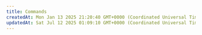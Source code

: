 ```yaml
---
title: Commands
createdAt: Mon Jan 13 2025 21:20:40 GMT+0000 (Coordinated Universal Time)
updatedAt: Sat Jul 12 2025 01:09:10 GMT+0000 (Coordinated Universal Time)
---
```


<script type="application/ld+json" dangerouslySetInnerHTML={{
  __html: JSON.stringify({
    "@context": "https://schema.org",
    "@type": "TechArticle",
    "headline": "Vast.ai CLI Commands Reference",
    "description": "Complete reference documentation for all Vast.ai CLI commands including client commands for managing instances, host commands for machine management, and detailed usage examples.",
    "author": {
      "@type": "Organization",
      "name": "Vast.ai"
    },
    "datePublished": "2025-01-13",
    "dateModified": "2025-07-12",
    "articleSection": "CLI Reference",
    "keywords": ["CLI", "command line", "API", "GPU", "vast.ai", "reference", "documentation", "Python", "instances", "hosting"],
    "about": {
      "@type": "SoftwareApplication",
      "name": "Vast.ai CLI",
      "applicationCategory": "DeveloperApplication",
      "operatingSystem": ["Linux", "macOS", "Windows"],
      "programmingLanguage": "Python"
    }
  })
}} />

# CLI Commands

```text Text
usage: vastai [-h] [--url URL] [--retry RETRY] [--raw] [--explain] [--curl] [--api-key API_KEY] [--version] command ...

positional arguments:
 command               command to run. one of:
  help                 print this help message
  attach ssh           Attach an ssh key to an instance. This will allow you to connect to the instance with the ssh key
  cancel copy          Cancel a remote copy in progress, specified by DST id
  cancel sync          Cancel a remote copy in progress, specified by DST id
  change bid           Change the bid price for a spot/interruptible instance
  clone volume         Clone an existing volume
  copy                 Copy directories between instances and/or local
  cloud copy           Copy files/folders to and from cloud providers
  take snapshot        Schedule a snapshot of a running container and push it to your repo in a container registry
  create api-key       Create a new api-key with restricted permissions. Can be sent to other users and teammates
  create env-var       Create a new user environment variable
  create ssh-key       Create a new ssh-key
  create autogroup     Create a new autoscale group
  create endpoint      Create a new endpoint group
  create instance      Create a new instance
  create subaccount    Create a subaccount
  create team          Create a new team
  create team-role     Add a new role to your team
  create template      Create a new template
  create volume        Create a new volume
  delete api-key       Remove an api-key
  delete ssh-key       Remove an ssh-key
  delete scheduled-job
                       Delete a scheduled job
  delete autogroup     Delete an autogroup group
  delete endpoint      Delete an endpoint group
  delete env-var       Delete a user environment variable
  delete template      Delete a Template
  delete volume        Delete a volume
  destroy instance     Destroy an instance (irreversible, deletes data)
  destroy instances    Destroy a list of instances (irreversible, deletes data)
  destroy team         Destroy your team
  detach ssh           Detach an ssh key from an instance
  execute              Execute a (constrained) remote command on a machine
  get endpt-logs       Fetch logs for a specific serverless endpoint group
  invite member        Invite a team member
  label instance       Assign a string label to an instance
  launch instance      Launch the top instance from the search offers based on the given parameters
  logs                 Get the logs for an instance
  prepay instance      Deposit credits into reserved instance
  reboot instance      Reboot (stop/start) an instance
  recycle instance     Recycle (destroy/create) an instance
  remove member        Remove a team member
  remove team-role     Remove a role from your team
  reports              Get the user reports for a given machine
  reset api-key        Reset your api-key (get new key from website)
  start instance       Start a stopped instance
  start instances      Start a list of instances
  stop instance        Stop a running instance
  stop instances       Stop a list of instances
  search benchmarks    Search for benchmark results using custom query
  search invoices      Search for benchmark results using custom query
  search offers        Search for instance types using custom query
  search templates     Search for template results using custom query
  search volumes       Search for volume offers using custom query
  set api-key          Set api-key (get your api-key from the console/CLI)
  set user             Update user data from json file
  ssh-url              ssh url helper
  scp-url              scp url helper
  show api-key         Show an api-key
  show api-keys        List your api-keys associated with your account
  show audit-logs      Display account's history of important actions
  show scheduled-jobs  Display the list of scheduled jobs
  show ssh-keys        List your ssh keys associated with your account
  show autogroups      Display user's current autogroup groups
  show endpoints       Display user's current endpoint groups
  show connections     Display user's cloud connections
  show deposit         Display reserve deposit info for an instance
  show earnings        Get machine earning history reports
  show env-vars        Show user environment variables
  show invoices        Get billing history reports
  show instance        Display user's current instances
  show instances       Display user's current instances
  show ipaddrs         Display user's history of ip addresses
  show user            Get current user data
  show subaccounts     Get current subaccounts
  show members         Show your team members
  show team-role       Show your team role
  show team-roles      Show roles for a team
  show volumes         Show stats on owned volumes.
  create cluster       Create Vast cluster
  join cluster         Join Machine to Cluster
  delete cluster       Delete Cluster
  remove-machine-from-cluster  Removes machine from cluster
  show overlays        Show overlays associated with your account.
  create overlay       Creates overlay network on top of a physical cluster
  join overlay         Adds instance to an overlay network
  delete overlay       Deletes overlay and removes all of its associated instances
  show clusters        Show clusters associated with your account.
  transfer credit      Transfer credits to another account
  update autogroup     Update an existing autoscale group
  update endpoint      Update an existing endpoint group
  update env-var       Update an existing user environment variable
  update instance      Update recreate an instance from a new/updated template
  update team-role     Update an existing team role
  update template      Update an existing template
  update ssh-key       Update an existing ssh key
  cancel maint         [Host] Cancel maint window
  cleanup machine      [Host] Remove all expired storage instances from the machine, freeing up space
  delete machine       [Host] Delete machine if the machine is not being used by clients. host jobs on their own machines are disregarded and machine is force deleted.
  list machine         [Host] list a machine for rent
  list machines        [Host] list machines for rent
  list volume          [Host] list disk space for rent as a volume on a machine
  list volumes         [Host] list disk space for rent as a volume on machines
  unlist volume        [Host] unlist volume offer
  remove defjob        [Host] Delete default jobs
  set defjob           [Host] Create default jobs for a machine
  set min-bid          [Host] Set the minimum bid/rental price for a machine
  schedule maint       [Host] Schedule upcoming maint window
  show machine         [Host] Show hosted machines
  show machines        [Host] Show hosted machines
  show maints          [Host] Show maintenance information for host machines
  unlist machine       [Host] Unlist a listed machine
  self-test machine    [Host] Perform a self-test on the specified machine

options:
 -h, --help            show this help message and exit
 --url URL             server REST api url
 --retry RETRY         retry limit
 --raw                 output machine-readable json
 --explain             output verbose explanation of mapping of CLI calls to HTTPS API endpoints
 --curl                show a curl equivalency to the call
 --api-key API_KEY     api key. defaults to using the one stored in /home/scott_vast/.config/vastai/vast_api_key
 --version             show version

Use 'vast COMMAND --help' for more info about a command

```

# Client Commands

## cancel copy

Cancel a remote copy in progress, specified by DST id

```text Text
usage: vastai cancel copy DST

positional arguments:
  dst                instance_id:/path to target of copy operation.

options:
  -h, --help         show this help message and exit
  --url URL          server REST api url
  --retry RETRY      retry limit
  --raw              output machine-readable json
  --explain          output verbose explanation of mapping of CLI calls to
                     HTTPS API endpoints
  --api-key API_KEY  api key. defaults to using the one stored in
                     ~/.vast_api_key

Use this command to cancel any/all current remote copy operations copying to a specific named instance, given by DST.
Examples:
 vastai cancel copy 12371

The first example cancels all copy operations currently copying data into instance 12371

```

## cancel sync

Cancel a remote copy in progress, specified by DST id

```text Text
usage: vastai cancel sync DST

positional arguments:
  dst                instance_id:/path to target of sync operation.

options:
  -h, --help         show this help message and exit
  --url URL          server REST api url
  --retry RETRY      retry limit
  --raw              output machine-readable json
  --explain          output verbose explanation of mapping of CLI calls to
                     HTTPS API endpoints
  --api-key API_KEY  api key. defaults to using the one stored in
                     ~/.vast_api_key

Use this command to cancel any/all current remote cloud sync operations copying to a specific named instance, given by DST.
Examples:
 vastai cancel sync 12371

The first example cancels all copy operations currently copying data into instance 12371

```

## change bid

Change the bid price for a spot/interruptible instance

```text Text
usage: vastai change bid id [--price PRICE]

positional arguments:
  id                 id of instance type to change bid

options:
  -h, --help         show this help message and exit
  --price PRICE      per machine bid price in $/hour
  --url URL          server REST api url
  --retry RETRY      retry limit
  --raw              output machine-readable json
  --explain          output verbose explanation of mapping of CLI calls to
                     HTTPS API endpoints
  --api-key API_KEY  api key. defaults to using the one stored in
                     ~/.vast_api_key

Change the current bid price of instance id to PRICE.
If PRICE is not specified, then a winning bid price is used as the default.

```

## cloud copy

Copy files/folders to and from cloud providers

```text Text
usage: vastai cloud_copy SRC DST CLOUD_SERVICE INSTANCE_ID CLOUD_SERVICE_SELECTED TRANSFER

options:
  -h, --help            show this help message and exit
  --src SRC             path to source of object to copy.
  --dst DST             path to target of copy operation.
  --instance INSTANCE   id of the instance
  --connection CONNECTION
                        id of cloud connection on your account
  --transfer TRANSFER   type of transfer, possible options include Instance To
                        Cloud and Cloud To Instance
  --url URL             server REST api url
  --retry RETRY         retry limit
  --raw                 output machine-readable json
  --explain             output verbose explanation of mapping of CLI calls to
                        HTTPS API endpoints
  --api-key API_KEY     api key. defaults to using the one stored in
                        ~/.vast_api_key

Copies a directory from a source location to a target location. Each of source and destination
directories can be either local or remote, subject to appropriate read and write
permissions required to carry out the action. The format for both src and dst is [instance_id:]path.
You can find more information about the cloud copy operation here: [Cloud Sync](/documentation/instances/cloud-sync)

Examples:
 vastai cloud_copy --src folder --dst /workspace --cloud_service "Amazon S3" --instance_id 6003036 --cloud_service_selected 52 --transfer "Instance To Cloud"

The example copies all contents of /folder into /workspace on instance 6003036 from Amazon S3.

```

## copy

Copy directories between instances and/or local

```text Text  
usage: vastai copy SRC DST

positional arguments:
 src                               Source location for copy operation (supports multiple formats)
 dst                               Target location for copy operation (supports multiple formats)

options:
 -h, --help                        show this help message and exit
 -i IDENTITY, --identity IDENTITY  Location of ssh private key
 --url URL                         server REST api url
 --retry RETRY                     retry limit
 --raw                             output machine-readable json
 --explain                         output verbose explanation of mapping of CLI calls to HTTPS API endpoints
 --curl                            show a curl equivalency to the call
 --api-key API_KEY                 api key. defaults to using the one stored in /home/anthony-benjamin/.config/vastai/vast_api_key
 --version                         show version

Copies a directory from a source location to a target location. Each of source and destination
directories can be either local or remote, subject to appropriate read and write
permissions required to carry out the action.

Supported location formats:
- [instance_id:]path               (legacy format, still supported)
- C.instance_id:path              (container copy format)
- cloud_service:path              (cloud service format)
- cloud_service.cloud_service_id:path  (cloud service with ID)
- local:path                      (explicit local path)

You should not copy to /root or / as a destination directory, as this can mess up the permissions on your instance ssh folder, breaking future copy operations (as they use ssh authentication)
You can see more information about constraints here: [Data Movement](/documentation/instances/data-movement#constraints)

Examples:
 vast copy 6003036:/workspace/ 6003038:/workspace/
 vast copy C.11824:/data/test local:data/test
 vast copy local:data/test C.11824:/data/test
 vast copy drive:/folder/file.txt C.6003036:/workspace/
 vast copy s3.101:/data/ C.6003036:/workspace/

The first example copy syncs all files from the absolute directory '/workspace' on instance 6003036 to the directory '/workspace' on instance 6003038.
The second example copy syncs files from container 11824 to the local machine using structured syntax.
The third example copy syncs files from local to container 11824 using structured syntax.
The fourth example copy syncs files from Google Drive to an instance.
The fifth example copy syncs files from S3 bucket with id 101 to an instance.
```

## create api-key

Create a new api-key with restricted permissions.

```text Text
usage: vastai create api-key

options:
  -h, --help            show this help message and exit
  --permissions PERMISSIONS
                        file path for json encoded permissions, look in the
                        docs for more information
  --url URL             server REST api url
  --retry RETRY         retry limit
  --raw                 output machine-readable json
  --explain             output verbose explanation of mapping of CLI calls to
                        HTTPS API endpoints
  --api-key API_KEY     api key. defaults to using the one stored in
                        ~/.vast_api_key

```

## create autoscaler

Create a new autoscale group

```text Text
usage: vastai autoscaler create [OPTIONS]

options:
  -h, --help            show this help message and exit
  --min_load MIN_LOAD   minimum floor load in perf units/s (token/s for LLms)
  --target_util TARGET_UTIL
                        target capacity utilization (fraction, max 1.0,
                        default 0.9)
  --cold_mult COLD_MULT
                        cold/stopped instance capacity target as multiple of
                        hot capacity target (default 2.5)
  --gpu_ram GPU_RAM     estimated GPU RAM req (independent of search string)
  --template_hash TEMPLATE_HASH
                        template hash (optional)
  --template_id TEMPLATE_ID
                        template id (optional)
  --search_params SEARCH_PARAMS
                        search param string for search offers ex: "gpu_ram>=23
                        num_gpus=2 gpu_name=RTX_4090 inet_down>200
                        direct_port_count>2 disk_space>=64"
  --launch_args LAUNCH_ARGS
                        launch args string for create instance ex: "--onstart
                        onstart_wget.sh --env '-e ONSTART_PATH=https://s3.amaz
                        onaws.com/vast.ai/onstart_OOBA.sh' --image
                        atinoda/text-generation-webui:default-nightly --disk
                        64"
  --endpoint_name ENDPOINT_NAME
                        deployment endpoint name (allows multiple autoscale
                        groups to share same deployment endpoint)
  --url URL             server REST api url
  --retry RETRY         retry limit
  --raw                 output machine-readable json
  --explain             output verbose explanation of mapping of CLI calls to
                        HTTPS API endpoints
  --api-key API_KEY     api key. defaults to using the one stored in
                        ~/.vast_api_key

Create a new autoscaling group to manage a pool of worker instances.

Example: vastai create autoscaler --min_load 100 --target_util 0.9 --cold_mult 2.0 --search_params "gpu_ram>=23 num_gpus=2 gpu_name=RTX_4090 inet_down>200 direct_port_count>2 disk_space>=64" --launch_args "--onstart onstart_wget.sh  --env '-e ONSTART_PATH=https://s3.amazonaws.com/vast.ai/onstart_OOBA.sh' --image atinoda/text-generation-webui:default-nightly --disk 64" --gpu_ram 32.0 --endpoint_name "LLama"

```

## create instance

Create a new instance

```text Text
usage: vastai create instance ID [OPTIONS] [--args ...]

positional arguments:
  ID                    id of instance type to launch (returned from search
                        offers)

options:
  -h, --help            show this help message and exit
  --price PRICE         per machine bid price in $/hour
  --disk DISK           size of local disk partition in GB
  --image IMAGE         docker container image to launch
  --login LOGIN         docker login arguments for private repo
                        authentication, surround with ''
  --label LABEL         label to set on the instance
  --onstart ONSTART     filename to use as onstart script
  --onstart-cmd ONSTART_CMD
                        contents of onstart script as single argument
  --entrypoint ENTRYPOINT
                        override entrypoint for args launch instance
  --ssh                 Launch as an ssh instance type.
  --jupyter             Launch as a jupyter instance instead of an ssh
                        instance.
  --direct              Use (faster) direct connections for jupyter & ssh.
  --jupyter-dir JUPYTER_DIR
                        For runtype 'jupyter', directory in instance to use to
                        launch jupyter. Defaults to image's working directory.
  --jupyter-lab         For runtype 'jupyter', Launch instance with jupyter
                        lab.
  --lang-utf8           Workaround for images with locale problems: install
                        and generate locales before instance launch, and set
                        locale to C.UTF-8.
  --python-utf8         Workaround for images with locale problems: set
                        python's locale to C.UTF-8.
  --env ENV             env variables and port mapping options, surround with
                        ''
  --args ...            list of arguments passed to container ENTRYPOINT.
                        Onstart is recommended for this purpose.
  --create-from CREATE_FROM
                        Existing instance id to use as basis for new instance.
                        Instance configuration should usually be identical, as
                        only the difference from the base image is copied.
  --force               Skip sanity checks when creating from an existing
                        instance
  --url URL             server REST api url
  --retry RETRY         retry limit
  --raw                 output machine-readable json
  --explain             output verbose explanation of mapping of CLI calls to
                        HTTPS API endpoints
  --api-key API_KEY     api key. defaults to using the one stored in
                        ~/.vast_api_key

Performs the same action as pressing the "RENT" button on the website at https://console.vast.ai/create/
Creates an instance from an offer ID (which is returned from "search offers"). Each offer ID can only be used to create one instance.
Besides the offer ID, you must pass in an '--image' argument as a minimum.

Examples:
vastai create instance 6995713 --image pytorch/pytorch --disk 40 --env '-p 8081:80801/udp -h billybob' --ssh --direct --onstart-cmd "env | grep _ >> /etc/environment; echo 'starting up'";
vastai create instance 384827  --image bobsrepo/pytorch:latest --login '-u bob -p 9d8df!fd89ufZ docker.io' --jupyter --direct --env '-e TZ=PDT -e XNAME=XX4 -p 22:22 -p 8080:8080' --disk 20

Return value:
Returns a json reporting the instance ID of the newly created instance.
Example: {'success': True, 'new_contract': 7835610}

```

## create overlay

Create an overlay network inside a physical cluster.&#x20;



```none
usage: vastai create overlay CLUSTER_ID OVERLAY_NAME

positional arguments:
 cluster_id         ID of cluster to create overlay on top of
 name               overlay network name

options:
 -h, --help         show this help message and exit
 --url URL          server REST api url
 --retry RETRY      retry limit
 --raw              output machine-readable json
 --explain          output verbose explanation of mapping of CLI calls to HTTPS API endpoints
 --curl             show a curl equivalency to the call
 --api-key API_KEY  api key. defaults to using the one stored in /home/edgarlin/.config/vastai/vast_api_key
 --version          show version

Creates an overlay network to allow local networking between instances on a physical cluster

```

## create subaccount

Create a subaccount

```text Text
usage: vastai create subaccount --email EMAIL --username USERNAME --password PASSWORD --type TYPE

options:
  -h, --help           show this help message and exit
  --email EMAIL        email address to use for login
  --username USERNAME  username to use for login
  --password PASSWORD  password to use for login
  --type TYPE          host/client
  --url URL            server REST api url
  --retry RETRY        retry limit
  --raw                output machine-readable json
  --explain            output verbose explanation of mapping of CLI calls to
                       HTTPS API endpoints
  --api-key API_KEY    api key. defaults to using the one stored in
                       ~/.vast_api_key

Creates a new account that is considered a child of your current account as defined via the API key.

```

## create team

Create a new team

```text Text
usage: vastai create-team --team_name TEAM_NAME

options:
  -h, --help            show this help message and exit
  --team_name TEAM_NAME
                        name of the team
  --url URL             server REST api url
  --retry RETRY         retry limit
  --raw                 output machine-readable json
  --explain             output verbose explanation of mapping of CLI calls to
                        HTTPS API endpoints
  --api-key API_KEY     api key. defaults to using the one stored in
                        ~/.vast_api_key

```

## create team-role

Add a new role to your

```text Text
usage: vastai create team-role name --permissions PERMISSIONS

options:
  -h, --help            show this help message and exit
  --name NAME           name of the role
  --permissions PERMISSIONS
                        file path for json encoded permissions, look in the
                        docs for more information
  --url URL             server REST api url
  --retry RETRY         retry limit
  --raw                 output machine-readable json
  --explain             output verbose explanation of mapping of CLI calls to
                        HTTPS API endpoints
  --api-key API_KEY     api key. defaults to using the one stored in
                        ~/.vast_api_key

```

## delete api-key

Remove an api-key

```text Text
usage: vastai delete api-key ID

positional arguments:
  ID                 id of apikey to remove

options:
  -h, --help         show this help message and exit
  --url URL          server REST api url
  --retry RETRY      retry limit
  --raw              output machine-readable json
  --explain          output verbose explanation of mapping of CLI calls to
                     HTTPS API endpoints
  --api-key API_KEY  api key. defaults to using the one stored in
                     ~/.vast_api_key

```

## delete autoscaler

Delete an autoscaler group

```text Text
usage: vastai delete autoscaler ID 

positional arguments:
  ID                 id of group to delete

options:
  -h, --help         show this help message and exit
  --url URL          server REST api url
  --retry RETRY      retry limit
  --raw              output machine-readable json
  --explain          output verbose explanation of mapping of CLI calls to
                     HTTPS API endpoints
  --api-key API_KEY  api key. defaults to using the one stored in
                     ~/.vast_api_key

Note that deleteing an autoscaler group doesn't automatically destroy all the instances that are associated with your autoscaler group.
Example: vastai delete autoscaler 4242

```

## delete overlay

Deletes an overlay



```none
usage: vastai delete overlay OVERLAY_ID

positional arguments:
 overlay_id         ID of overlay to delete

options:
 -h, --help         show this help message and exit
 --url URL          server REST api url
 --retry RETRY      retry limit
 --raw              output machine-readable json
 --explain          output verbose explanation of mapping of CLI calls to HTTPS API endpoints
 --curl             show a curl equivalency to the call
 --api-key API_KEY  api key. defaults to using the one stored in /home/edgarlin/.config/vastai/vast_api_key

```

## destroy instance

Destroy an instance (irreversible, deletes data)

```text Text
usage: vastai destroy instance id [-h] [--api-key API_KEY] [--raw]

positional arguments:
  id                 id of instance to delete

options:
  -h, --help         show this help message and exit
  --url URL          server REST api url
  --retry RETRY      retry limit
  --raw              output machine-readable json
  --explain          output verbose explanation of mapping of CLI calls to
                     HTTPS API endpoints
  --api-key API_KEY  api key. defaults to using the one stored in
                     ~/.vast_api_key

Perfoms the same action as pressing the "DESTROY" button on the website at https://console.vast.ai/instances/
Example: vastai destroy instance 4242

```

## destroy instances

Destroy a list of instances (irreversible, deletes

```text Text
usage: vastai destroy instances [--raw] <id>

positional arguments:
  ids                ids of instance to destroy

options:
  -h, --help         show this help message and exit
  --url URL          server REST api url
  --retry RETRY      retry limit
  --raw              output machine-readable json
  --explain          output verbose explanation of mapping of CLI calls to
                     HTTPS API endpoints
  --api-key API_KEY  api key. defaults to using the one stored in
                     ~/.vast_api_key

```

## destroy team

Destroy your team

```text Text
usage: vastai destroy team

options:
  -h, --help         show this help message and exit
  --url URL          server REST api url
  --retry RETRY      retry limit
  --raw              output machine-readable json
  --explain          output verbose explanation of mapping of CLI calls to
                     HTTPS API endpoints
  --api-key API_KEY  api key. defaults to using the one stored in
                     ~/.vast_api_key

```

## execute

Execute a (constrained) remote command on a machine

```text Text
usage: vastai execute ID COMMAND

positional arguments:
  ID                 id of instance to execute on
  COMMAND            bash command surrounded by single quotes

options:
  -h, --help         show this help message and exit
  --url URL          server REST api url
  --retry RETRY      retry limit
  --raw              output machine-readable json
  --explain          output verbose explanation of mapping of CLI calls to
                     HTTPS API endpoints
  --api-key API_KEY  api key. defaults to using the one stored in
                     ~/.vast_api_key

examples:
  vastai execute 99999 'ls -l -o -r'
  vastai execute 99999 'rm -r home/delete_this.txt'
  vastai execute 99999 'du -d2 -h'

available commands:
  ls                 List directory contents
  rm                 Remote files or directories
  du                 Summarize device usage for a set of files

Return value:
Returns the output of the command which was executed on the instance, if successful. May take a few seconds to retrieve the results.

```

## generate pdf-invoices

```text Text
usage: vastai generate pdf-invoices [OPTIONS]

options:
  -h, --help            show this help message and exit
  -q, --quiet           only display numeric ids
  -s START_DATE, --start_date START_DATE
                        start date and time for report. Many formats accepted
                        (optional)
  -e END_DATE, --end_date END_DATE
                        end date and time for report. Many formats accepted
                        (optional)
  -c, --only_charges    Show only charge items.
  -p, --only_credits    Show only credit items.
  --url URL             server REST api url
  --retry RETRY         retry limit
  --raw                 output machine-readable json
  --explain             output verbose explanation of mapping of CLI calls to
                        HTTPS API endpoints
  --api-key API_KEY     api key. defaults to using the one stored in
                        ~/.vast_api_key

```

## join overlay

Attaches an instance to an overlay network

```none
usage: vastai join overlay OVERLAY_NAME INSTANCE_ID

positional arguments:
 name               Overlay network name to join instance to.
 instance_id        Instance ID to add to overlay.

options:
 -h, --help         show this help message and exit
 --url URL          server REST api url
 --retry RETRY      retry limit
 --raw              output machine-readable json
 --explain          output verbose explanation of mapping of CLI calls to HTTPS API endpoints
 --curl             show a curl equivalency to the call
 --api-key API_KEY  api key. defaults to using the one stored in /home/edgarlin/.config/vastai/vast_api_key
 --version          show version

Adds an instance to a compatible overlay network.

```

## invite team-member

Invite a team member

```text Text
usage: vastai invite team-member --email EMAIL --role ROLE

options:
  -h, --help         show this help message and exit
  --email EMAIL      email of user to be invited
  --role ROLE        role of user to be invited
  --url URL          server REST api url
  --retry RETRY      retry limit
  --raw              output machine-readable json
  --explain          output verbose explanation of mapping of CLI calls to
                     HTTPS API endpoints
  --api-key API_KEY  api key. defaults to using the one stored in
                     ~/.vast_api_key

```

## label instance

Assign a string label to an instance

```text Text  
usage: vastai label instance <id> <label>

positional arguments:
  id                 id of instance to label
  label              label to set

options:
  -h, --help         show this help message and exit
  --url URL          server REST api url
  --retry RETRY      retry limit
  --raw              output machine-readable json
  --explain          output verbose explanation of mapping of CLI calls to
                     HTTPS API endpoints
  --api-key API_KEY  api key. defaults to using the one stored in
                     ~/.vast_api_key

```

## logs

Get the logs for an instance

```text Text
usage: vastai logs [OPTIONS] INSTANCE_ID

positional arguments:
  INSTANCE_ID        id of instance

options:
  -h, --help         show this help message and exit
  --tail TAIL        Number of lines to show from the end of the logs (default
                     '1000')
  --url URL          server REST api url
  --retry RETRY      retry limit
  --raw              output machine-readable json
  --explain          output verbose explanation of mapping of CLI calls to
                     HTTPS API endpoints
  --api-key API_KEY  api key. defaults to using the one stored in
                     ~/.vast_api_key

```

## prepay instance

Deposit credits into reserved instance.

```text Text
usage: vastai prepay instance <id> <amount>

positional arguments:
  id                 id of instance to prepay for
  amount             amount of instance credit prepayment (default discount
                     func of 0.2 for 1 month, 0.3 for 3 months)

options:
  -h, --help         show this help message and exit
  --url URL          server REST api url
  --retry RETRY      retry limit
  --raw              output machine-readable json
  --explain          output verbose explanation of mapping of CLI calls to
                     HTTPS API endpoints
  --api-key API_KEY  api key. defaults to using the one stored in
                     ~/.vast_api_key

```

## reboot instance

Reboot (stop/start) an instance

```text Text
usage: vastai reboot instance <id> [--raw]

positional arguments:
  id                 id of instance to reboot

options:
  -h, --help         show this help message and exit
  --url URL          server REST api url
  --retry RETRY      retry limit
  --raw              output machine-readable json
  --explain          output verbose explanation of mapping of CLI calls to
                     HTTPS API endpoints
  --api-key API_KEY  api key. defaults to using the one stored in
                     ~/.vast_api_key

Instance is stopped and started without any risk of losing GPU priority.

```

## remove team-member

Remove a team member

```text Text
usage: vastai remove team-member ID

positional arguments:
  ID                 id of user to remove

options:
  -h, --help         show this help message and exit
  --url URL          server REST api url
  --retry RETRY      retry limit
  --raw              output machine-readable json
  --explain          output verbose explanation of mapping of CLI calls to
                     HTTPS API endpoints
  --api-key API_KEY  api key. defaults to using the one stored in
                     ~/.vast_api_key

```

## remove team-role

Remove a role from your team

```text Text
usage: vastai remove team-role NAME

positional arguments:
  NAME               name of the role

options:
  -h, --help         show this help message and exit
  --url URL          server REST api url
  --retry RETRY      retry limit
  --raw              output machine-readable json
  --explain          output verbose explanation of mapping of CLI calls to
                     HTTPS API endpoints
  --api-key API_KEY  api key. defaults to using the one stored in
                     ~/.vast_api_key

```

## reports

Get the user reports for a given machine

```text Text
usage: vastai reports m_id

positional arguments:
  m_id               machine id

options:
  -h, --help         show this help message and exit
  --url URL          server REST api url
  --retry RETRY      retry limit
  --raw              output machine-readable json
  --explain          output verbose explanation of mapping of CLI calls to
                     HTTPS API endpoints
  --api-key API_KEY  api key. defaults to using the one stored in
                     ~/.vast_api_key

```

## reset api-key

Reset your api-key (get new key from website).

```text Text
usage: vastai reset api-key

options:
  -h, --help         show this help message and exit
  --url URL          server REST api url
  --retry RETRY      retry limit
  --raw              output machine-readable json
  --explain          output verbose explanation of mapping of CLI calls to
                     HTTPS API endpoints
  --api-key API_KEY  api key. defaults to using the one stored in
                     ~/.vast_api_key

```

## scp-url

scp url helper

```text Text
usage: vastai scp-url ID

positional arguments:
  id                 id

options:
  -h, --help         show this help message and exit
  --url URL          server REST api url
  --retry RETRY      retry limit
  --raw              output machine-readable json
  --explain          output verbose explanation of mapping of CLI calls to
                     HTTPS API endpoints
  --api-key API_KEY  api key. defaults to using the one stored in
                     ~/.vast_api_key

```

## search offers

Search for instance types using custom query

```text Text
usage: vastai search offers [--help] [--api-key API_KEY] [--raw] <query>

positional arguments:
  query                 Query to search for. default: 'external=false
                        rentable=true verified=true', pass -n to ignore
                        default

options:
  -h, --help            show this help message and exit
  -t TYPE, --type TYPE  Show 'on-demand', 'reserved', or 'bid'(interruptible)
                        pricing. default: on-demand
  -i, --interruptible   Alias for --type=bid
  -b, --bid             Alias for --type=bid
  -r, --reserved        Alias for --type=reserved
  -d, --on-demand       Alias for --type=on-demand
  -n, --no-default      Disable default query
  --disable-bundling    Show identical offers. This request is more heavily
                        rate limited.
  --storage STORAGE     Amount of storage to use for pricing, in GiB.
                        default=5.0GiB
  -o ORDER, --order ORDER
                        Comma-separated list of fields to sort on. postfix
                        field with - to sort desc. ex: -o
                        'num_gpus,total_flops-'. default='score-'
  --url URL             server REST api url
  --retry RETRY         retry limit
  --raw                 output machine-readable json
  --explain             output verbose explanation of mapping of CLI calls to
                        HTTPS API endpoints
  --api-key API_KEY     api key. defaults to using the one stored in
                        ~/.vast_api_key

Query syntax:

    query = comparison comparison...
    comparison = field op value
    field = <name of a field>
    op = one of: <, <=, ==, !=, >=, >, in, notin
    value = <bool, int, float, etc> | 'any'
    bool: True, False

note: to pass '>' and '<' on the command line, make sure to use quotes
note: to encode a string query value (ie for gpu_name), replace any spaces ' ' with underscore '_'

Examples:

    # search for somewhat reliable single RTX 3090 instances, filter out any duplicates or offers that conflict with our existing stopped instances
    vastai search offers 'reliability > 0.98 num_gpus=1 gpu_name=RTX_3090 rented=False'

    # search for datacenter gpus with minimal compute_cap and total_flops
    vastai search offers 'compute_cap > 610 total_flops > 5 datacenter=True'

    # search for reliable machines with at least 4 gpus, unverified, order by num_gpus, allow duplicates
    vastai search offers 'reliability > 0.99  num_gpus>=4 verified=False rented=any' -o 'num_gpus-'

Available fields:

      Name                  Type       Description

    bw_nvlink               float     bandwidth NVLink
    compute_cap:            int       cuda compute capability*100  (ie:  650 for 6.5, 700 for 7.0)
    cpu_cores:              int       # virtual cpus
    cpu_cores_effective:    float     # virtual cpus you get
    cpu_ram:                float     system RAM in gigabytes
    cuda_vers:              float     machine max supported cuda version (based on driver version)
    datacenter:             bool      show only datacenter offers
    direct_port_count       int       open ports on host's router
    disk_bw:                float     disk read bandwidth, in MB/s
    disk_space:             float     disk storage space, in GB
    dlperf:                 float     DL-perf score  (see FAQ for explanation)
    dlperf_usd:             float     DL-perf/$
    dph:                    float     $/hour rental cost
    driver_version          string    machine's nvidia driver version as 3 digit string ex. "535.86.05"
    duration:               float     max rental duration in days
    external:               bool      show external offers in addition to datacenter offers
    flops_usd:              float     TFLOPs/$
    geolocation:            string    Two letter country code. Works with operators =, !=, in, not in (e.g. geolocation not in [XV,XZ])
    gpu_mem_bw:             float     GPU memory bandwidth in GB/s
    gpu_name:               string    GPU model name (no quotes, replace spaces with underscores, ie: RTX_3090 rather than 'RTX 3090')
    gpu_ram:                float     GPU RAM in GB
    gpu_frac:               float     Ratio of GPUs in the offer to gpus in the system
    gpu_display_active:     bool      True if the GPU has a display attached
    has_avx:                bool      CPU supports AVX instruction set.
    id:                     int       instance unique ID
    inet_down:              float     internet download speed in Mb/s
    inet_down_cost:         float     internet download bandwidth cost in $/GB
    inet_up:                float     internet upload speed in Mb/s
    inet_up_cost:           float     internet upload bandwidth cost in $/GB
    machine_id              int       machine id of instance
    min_bid:                float     current minimum bid price in $/hr for interruptible
    num_gpus:               int       # of GPUs
    pci_gen:                float     PCIE generation
    pcie_bw:                float     PCIE bandwidth (CPU to GPU)
    reliability:            float     machine reliability score (see FAQ for explanation)
    rentable:               bool      is the instance currently rentable
    rented:                 bool      allow/disallow duplicates and potential conflicts with existing stopped instances
    storage_cost:           float     storage cost in $/GB/month
    static_ip:              bool      is the IP addr static/stable
    total_flops:            float     total TFLOPs from all GPUs
    ubuntu_version          string    host machine ubuntu OS version
    verified:               bool      is the machine verified

```

## set api-key

Set api-key (get your api-key from the console/CLI)

```text Text  
usage: vastai set api-key APIKEY

positional arguments:
  new_api_key        Api key to set as currently logged in user

options:
  -h, --help         show this help message and exit
  --url URL          server REST api url
  --retry RETRY      retry limit
  --raw              output machine-readable json
  --explain          output verbose explanation of mapping of CLI calls to
                     HTTPS API endpoints
  --api-key API_KEY  api key. defaults to using the one stored in
                     ~/.vast_api_key

```

## show api-key

Show an api-key

```text Text
usage: vastai show api-key

positional arguments:
  id                 id of apikey to get

options:
  -h, --help         show this help message and exit
  --url URL          server REST api url
  --retry RETRY      retry limit
  --raw              output machine-readable json
  --explain          output verbose explanation of mapping of CLI calls to
                     HTTPS API endpoints
  --api-key API_KEY  api key. defaults to using the one stored in
                     ~/.vast_api_key

```

## show api-keys

List your api-keys associated with your account

```text
usage: vastai show api-keys

options:
  -h, --help         show this help message and exit
  --url URL          server REST api url
  --retry RETRY      retry limit
  --raw              output machine-readable json
  --explain          output verbose explanation of mapping of CLI calls to
                     HTTPS API endpoints
  --api-key API_KEY  api key. defaults to using the one stored in
                     ~/.vast_api_key

```

## show autoscalers

Display user's current autoscaler groups

```text Text
usage: vastai show autoscalers [--api-key API_KEY]

options:
  -h, --help         show this help message and exit
  --url URL          server REST api url
  --retry RETRY      retry limit
  --raw              output machine-readable json
  --explain          output verbose explanation of mapping of CLI calls to
                     HTTPS API endpoints
  --api-key API_KEY  api key. defaults to using the one stored in
                     ~/.vast_api_key

Example: vastai show autoscalers

```

## show connections

Displays user's cloud connections

```text Text
usage: vastai show connections [--api-key API_KEY] [--raw]

options:
  -h, --help         show this help message and exit
  --url URL          server REST api url
  --retry RETRY      retry limit
  --raw              output machine-readable json
  --explain          output verbose explanation of mapping of CLI calls to
                     HTTPS API endpoints
  --api-key API_KEY  api key. defaults to using the one stored in
                     ~/.vast_api_key

```

## show earnings

Get machine earning history reports

```text Text
usage: vastai show earnings [OPTIONS]

options:
  -h, --help            show this help message and exit
  -q, --quiet           only display numeric ids
  -s START_DATE, --start_date START_DATE
                        start date and time for report. Many formats accepted
  -e END_DATE, --end_date END_DATE
                        end date and time for report. Many formats accepted
  -m MACHINE_ID, --machine_id MACHINE_ID
                        Machine id (optional)
  --url URL             server REST api url
  --retry RETRY         retry limit
  --raw                 output machine-readable json
  --explain             output verbose explanation of mapping of CLI calls to
                        HTTPS API endpoints
  --api-key API_KEY     api key. defaults to using the one stored in
                        ~/.vast_api_key

```

## show instance

Display user's current instances

```text Text
usage: vastai show instance [--api-key API_KEY] [--raw]

positional arguments:
  id                 id of instance to get

options:
  -h, --help         show this help message and exit
  --url URL          server REST api url
  --retry RETRY      retry limit
  --raw              output machine-readable json
  --explain          output verbose explanation of mapping of CLI calls to
                     HTTPS API endpoints
  --api-key API_KEY  api key. defaults to using the one stored in
                     ~/.vast_api_key

```

## show instances

Display user's current instances

```text Text
usage: vastai show instances [OPTIONS] [--api-key API_KEY] [--raw]

options:
  -h, --help         show this help message and exit
  -q, --quiet        only display numeric ids
  --url URL          server REST api url
  --retry RETRY      retry limit
  --raw              output machine-readable json
  --explain          output verbose explanation of mapping of CLI calls to
                     HTTPS API endpoints
  --api-key API_KEY  api key. defaults to using the one stored in
                     ~/.vast_api_key

```

## show invoices

Get billing history reports

```text Text
usage: vastai show invoices [OPTIONS]

options:
  -h, --help            show this help message and exit
  -q, --quiet           only display numeric ids
  -s START_DATE, --start_date START_DATE
                        start date and time for report. Many formats accepted
                        (optional)
  -e END_DATE, --end_date END_DATE
                        end date and time for report. Many formats accepted
                        (optional)
  -c, --only_charges    Show only charge items.
  -p, --only_credits    Show only credit items.
  --instance_label INSTANCE_LABEL
                        Filter charges on a particular instance label (useful
                        for autoscaler groups)
  --url URL             server REST api url
  --retry RETRY         retry limit
  --raw                 output machine-readable json
  --explain             output verbose explanation of mapping of CLI calls to
                        HTTPS API endpoints
  --api-key API_KEY     api key. defaults to using the one stored in
                        ~/.vast_api_key

```

## show ipaddrs

Display user's history of ip addresses

```text Text
usage: vastai show ipaddrs [--api-key API_KEY] [--raw]

options:
  -h, --help         show this help message and exit
  --url URL          server REST api url
  --retry RETRY      retry limit
  --raw              output machine-readable json
  --explain          output verbose explanation of mapping of CLI calls to
                     HTTPS API endpoints
  --api-key API_KEY  api key. defaults to using the one stored in
                     ~/.vast_api_key

```

## show overlays

Shows the client's created overlay networks



```none
usage: vastai show overlays

options:
 -h, --help         show this help message and exit
 --url URL          server REST api url
 --retry RETRY      retry limit
 --raw              output machine-readable json
 --explain          output verbose explanation of mapping of CLI calls to HTTPS API endpoints
 --curl             show a curl equivalency to the call
 --api-key API_KEY  api key. defaults to using the one stored in /home/edgarlin/.config/vastai/vast_api_key
 --version          show version

Show overlays associated with your account.

```

## show subaccounts

Get current subaccounts

```text Text
usage: vastai show subaccounts [OPTIONS]

options:
  -h, --help         show this help message and exit
  -q, --quiet        display subaccounts from current user
  --url URL          server REST api url
  --retry RETRY      retry limit
  --raw              output machine-readable json
  --explain          output verbose explanation of mapping of CLI calls to
                     HTTPS API endpoints
  --api-key API_KEY  api key. defaults to using the one stored in
                     ~/.vast_api_key

```

## show team-members

Show your team members

```text Text
usage: vastai show team-members

options:
  -h, --help         show this help message and exit
  --url URL          server REST api url
  --retry RETRY      retry limit
  --raw              output machine-readable json
  --explain          output verbose explanation of mapping of CLI calls to
                     HTTPS API endpoints
  --api-key API_KEY  api key. defaults to using the one stored in
                     ~/.vast_api_key

```

## show team-role

Show your team role

```text Text
usage: vastai show team-role NAME

positional arguments:
  NAME               name of the role

options:
  -h, --help         show this help message and exit
  --url URL          server REST api url
  --retry RETRY      retry limit
  --raw              output machine-readable json
  --explain          output verbose explanation of mapping of CLI calls to
                     HTTPS API endpoints
  --api-key API_KEY  api key. defaults to using the one stored in
                     ~/.vast_api_key

```

## show team-roles

Show roles for a team

```text Text  
usage: vastai show team-roles

options:
  -h, --help         show this help message and exit
  --url URL          server REST api url
  --retry RETRY      retry limit
  --raw              output machine-readable json
  --explain          output verbose explanation of mapping of CLI calls to
                     HTTPS API endpoints
  --api-key API_KEY  api key. defaults to using the one stored in
                     ~/.vast_api_key

```

## show user

Get current user data

```text Text
usage: vastai show user [OPTIONS]

options:
  -h, --help         show this help message and exit
  -q, --quiet        display information about user
  --url URL          server REST api url
  --retry RETRY      retry limit
  --raw              output machine-readable json
  --explain          output verbose explanation of mapping of CLI calls to
                     HTTPS API endpoints
  --api-key API_KEY  api key. defaults to using the one stored in
                     ~/.vast_api_key

Shows stats for logged-in user. These include user balance, email, and ssh key. Does not show API key.

```

## ssh-url

ssh url helper

```text Text
usage: vastai ssh-url ID

positional arguments:
  id                 id of instance

options:
  -h, --help         show this help message and exit
  --url URL          server REST api url
  --retry RETRY      retry limit
  --raw              output machine-readable json
  --explain          output verbose explanation of mapping of CLI calls to
                     HTTPS API endpoints
  --api-key API_KEY  api key. defaults to using the one stored in
                     ~/.vast_api_key

```

## start instance

Start a stopped instance

```text Text
usage: vastai start instance <id> [--raw]

positional arguments:
  id                 id of instance to start/restart

options:
  -h, --help         show this help message and exit
  --url URL          server REST api url
  --retry RETRY      retry limit
  --raw              output machine-readable json
  --explain          output verbose explanation of mapping of CLI calls to
                     HTTPS API endpoints
  --api-key API_KEY  api key. defaults to using the one stored in
                     ~/.vast_api_key

This command attempts to bring an instance from the "stopped" state into the "running" state. This is subject to resource availability on the machine that the instance is located on.
If your instance is stuck in the "scheduling" state for more than 30 seconds after running this, it likely means that the required resources on the machine to run your instance are currently unavailable.
Examples:
    vastai start instances $(vastai show instances -q)
    vastai start instance 329838

```

## start instances

Start a list of instances

```text Text
usage: vastai start instances [--raw] ID0 ID1 ID2...

positional arguments:
  ids                ids of instance to start

options:
  -h, --help         show this help message and exit
  --url URL          server REST api url
  --retry RETRY      retry limit
  --raw              output machine-readable json
  --explain          output verbose explanation of mapping of CLI calls to
                     HTTPS API endpoints
  --api-key API_KEY  api key. defaults to using the one stored in
                     ~/.vast_api_key

```

## stop instance

Stop a running instance

```text Text
usage: vastai stop instance [--raw] ID

positional arguments:
  id                 id of instance to stop

options:
  -h, --help         show this help message and exit
  --url URL          server REST api url
  --retry RETRY      retry limit
  --raw              output machine-readable json
  --explain          output verbose explanation of mapping of CLI calls to
                     HTTPS API endpoints
  --api-key API_KEY  api key. defaults to using the one stored in
                     ~/.vast_api_key

This command brings an instance from the "running" state into the "stopped" state. When an instance is "stopped" all of your data on the instance is preserved,
and you can resume use of your instance by starting it again. Once stopped, starting an instance is subject to resource availability on the machine that the instance is located on.
There are ways to move data off of a stopped instance, which are described here: [Data Movement](/documentation/instances/data-movement)

```

## stop instances

Stop a list of instances

```text Text
usage: vastai stop instances [--raw] ID0 ID1 ID2...

positional arguments:
  ids                ids of instance to stop

options:
  -h, --help         show this help message and exit
  --url URL          server REST api url
  --retry RETRY      retry limit
  --raw              output machine-readable json
  --explain          output verbose explanation of mapping of CLI calls to
                     HTTPS API endpoints
  --api-key API_KEY  api key. defaults to using the one stored in
                     ~/.vast_api_key

Examples:
    vastai stop instances $(vastai show instances -q)
    vastai stop instances 329838 984849

```

## transfer credit

Transfer credits to another account

```text Text
usage: vastai transfer credit RECIPIENT AMOUNT

positional arguments:
  recipient          email of recipient account
  amount             $dollars of credit to transfer

options:
  -h, --help         show this help message and exit
  --url URL          server REST api url
  --retry RETRY      retry limit
  --raw              output machine-readable json
  --explain          output verbose explanation of mapping of CLI calls to
                     HTTPS API endpoints
  --api-key API_KEY  api key. defaults to using the one stored in
                     ~/.vast_api_key

Transfer (amount) credits to account with email (recipient).

```

## update autoscaler

Update an existing autoscale group

```text Text
usage: vastai update autoscaler ID [OPTIONS]

positional arguments:
  ID                    id of autoscale group to update

options:
  -h, --help            show this help message and exit
  --min_load MIN_LOAD   minimum floor load in perf units/s (token/s for LLms)
  --target_util TARGET_UTIL
                        target capacity utilization (fraction, max 1.0,
                        default 0.9)
  --cold_mult COLD_MULT
                        cold/stopped instance capacity target as multiple of
                        hot capacity target (default 2.5)
  --gpu_ram GPU_RAM     estimated GPU RAM req (independent of search string)
  --template_hash TEMPLATE_HASH
                        template hash
  --template_id TEMPLATE_ID
                        template id
  --search_params SEARCH_PARAMS
                        search param string for search offers ex: "gpu_ram>=23
                        num_gpus=2 gpu_name=RTX_4090 inet_down>200
                        direct_port_count>2 disk_space>=64"
  --launch_args LAUNCH_ARGS
                        launch args string for create instance ex: "--onstart
                        onstart_wget.sh --env '-e ONSTART_PATH=https://s3.amaz
                        onaws.com/vast.ai/onstart_OOBA.sh' --image
                        atinoda/text-generation-webui:default-nightly --disk
                        64"
  --endpoint_name ENDPOINT_NAME
                        deployment endpoint name (allows multiple autoscale
                        groups to share same deployment endpoint)
  --url URL             server REST api url
  --retry RETRY         retry limit
  --raw                 output machine-readable json
  --explain             output verbose explanation of mapping of CLI calls to
                        HTTPS API endpoints
  --api-key API_KEY     api key. defaults to using the one stored in
                        ~/.vast_api_key

Example: vastai update autoscaler 4242 --min_load 100 --target_util 0.9 --cold_mult 2.0 --search_params "gpu_ram>=23 num_gpus=2 gpu_name=RTX_4090 inet_down>200 direct_port_count>2 disk_space>=64" --launch_args "--onstart onstart_wget.sh  --env '-e ONSTART_PATH=https://s3.amazonaws.com/vast.ai/onstart_OOBA.sh' --image atinoda/text-generation-webui:default-nightly --disk 64" --gpu_ram 32.0 --endpoint_name "LLama"

```

## update team-role

Update an existing team role

```text Text
usage: vastai update team-role ID --name NAME --permissions PERMISSIONS

positional arguments:
  ID                    id of the role

options:
  -h, --help            show this help message and exit
  --name NAME           name of the template
  --permissions PERMISSIONS
                        file path for json encoded permissions, look in the
                        docs for more information
  --url URL             server REST api url
  --retry RETRY         retry limit
  --raw                 output machine-readable json
  --explain             output verbose explanation of mapping of CLI calls to
                        HTTPS API endpoints
  --api-key API_KEY     api key. defaults to using the one stored in
                        ~/.vast_api_key

```

# Host Commands

## create cluster

Registers a new locally-networked cluster with the Vast.&#x20;



```none
usage: vastai create cluster SUBNET MANAGER_ID

positional arguments:
 subnet             local subnet for cluster, ex: '0.0.0.0/24'
 manager_id         Machine ID of manager node in cluster. Must exist already.

options:
 -h, --help         show this help message and exit
 --url URL          server REST api url
 --retry RETRY      retry limit
 --raw              output machine-readable json
 --explain          output verbose explanation of mapping of CLI calls to HTTPS API endpoints
 --curl             show a curl equivalency to the call
 --api-key API_KEY  api key. defaults to using the one stored in /home/edgarlin/.config/vastai/vast_api_key
 --version          show version

Create Vast Cluster by defining a local subnet and manager id.

```

## delete cluster

Deregisters a cluster

```none
usage: vastai delete cluster CLUSTER_ID

positional arguments:
 cluster_id         ID of cluster to delete

options:
 -h, --help         show this help message and exit
 --url URL          server REST api url
 --retry RETRY      retry limit
 --raw              output machine-readable json
 --explain          output verbose explanation of mapping of CLI calls to HTTPS API endpoints
 --curl             show a curl equivalency to the call
 --api-key API_KEY  api key. defaults to using the one stored in /home/edgarlin/.config/vastai/vast_api_key
 --version          show version

Delete Vast Cluster

```

## join cluster

Registers a machine or list of machines as a member of a cluster.&#x20;

```none
usage: vastai join cluster CLUSTER_ID MACHINE_IDS

positional arguments:
 cluster_id         ID of cluster to add machine to
 machine_ids        machine id(s) to join cluster

options:
 -h, --help         show this help message and exit
 --url URL          server REST api url
 --retry RETRY      retry limit
 --raw              output machine-readable json
 --explain          output verbose explanation of mapping of CLI calls to HTTPS API endpoints
 --curl             show a curl equivalency to the call
 --api-key API_KEY  api key. defaults to using the one stored in /home/edgarlin/.config/vastai/vast_api_key
 --version          show version

Join's Machine to Vast Cluster

```

## list machine

\[Host] list a machine for rent

```text Text
usage: vastai list machine id [--price_gpu PRICE_GPU] [--price_inetu PRICE_INETU] [--price_inetd PRICE_INETD] [--api-key API_KEY]

positional arguments:
  id                    id of machine to list

options:
  -h, --help            show this help message and exit
  -g PRICE_GPU, --price_gpu PRICE_GPU
                        per gpu rental price in $/hour (price for active
                        instances)
  -s PRICE_DISK, --price_disk PRICE_DISK
                        storage price in $/GB/month (price for inactive
                        instances), default: $0.15/GB/month
  -u PRICE_INETU, --price_inetu PRICE_INETU
                        price for internet upload bandwidth in $/GB
  -d PRICE_INETD, --price_inetd PRICE_INETD
                        price for internet download bandwidth in $/GB
  -r DISCOUNT_RATE, --discount_rate DISCOUNT_RATE
                        Max long term prepay discount rate fraction, default:
                        0.4
  -m MIN_CHUNK, --min_chunk MIN_CHUNK
                        minimum amount of gpus
  -e END_DATE, --end_date END_DATE
                        unix timestamp of the available until date (optional)
  --url URL             server REST api url
  --retry RETRY         retry limit
  --raw                 output machine-readable json
  --explain             output verbose explanation of mapping of CLI calls to
                        HTTPS API endpoints
  --api-key API_KEY     api key. defaults to using the one stored in
                        ~/.vast_api_key

Performs the same action as pressing the "LIST" button on the site https://cloud.vast.ai/host/machines.
On the end date the listing will expire and your machine will unlist. However any existing client jobs will still remain until ended by their owners.
Once you list your machine and it is rented, it is extremely important that you don't interfere with the machine in any way.
If your machine has an active client job and then goes offline, crashes, or has performance problems, this could permanently lower your reliability rating.
We strongly recommend you test the machine first and only list when ready.

```

## remove-machine-from-cluster

Deregisters a machine from a cluster, changing the manager node if the machine removed is the only manager.&#x20;



```none
usage: vastai remove-machine-from-cluster CLUSTER_ID MACHINE_ID NEW_MANAGER_ID

positional arguments:
 cluster_id         ID of cluster you want to remove machine from.
 machine_id         ID of machine to remove from cluster.
 new_manager_id     ID of machine to promote to manager. Must already be in cluster

options:
 -h, --help         show this help message and exit
 --url URL          server REST api url
 --retry RETRY      retry limit
 --raw              output machine-readable json
 --explain          output verbose explanation of mapping of CLI calls to HTTPS API endpoints
 --curl             show a curl equivalency to the call
 --api-key API_KEY  api key. defaults to using the one stored in /home/edgarlin/.config/vastai/vast_api_key
 --version          show version

Removes machine from cluster and also reassigns manager ID,
if we're removing the manager node

```

## remove defjob

\[Host] Delete default jobs

```text Text
usage: vastai remove defjob id

positional arguments:
  id                 id of machine to remove default instance from

options:
  -h, --help         show this help message and exit
  --url URL          server REST api url
  --retry RETRY      retry limit
  --raw              output machine-readable json
  --explain          output verbose explanation of mapping of CLI calls to
                     HTTPS API endpoints
  --api-key API_KEY  api key. defaults to using the one stored in
                     ~/.vast_api_key

```

## schedule maint

\[Host] Schedule upcoming maint window

```text Text
usage: vastai schedule maintenance id [--sdate START_DATE --duration DURATION]

positional arguments:
  id                   id of machine to schedule maintenance for

options:
  -h, --help           show this help message and exit
  --sdate SDATE        maintenance start date in unix epoch time (UTC seconds)
  --duration DURATION  maintenance duration in hours
  --url URL            server REST api url
  --retry RETRY        retry limit
  --raw                output machine-readable json
  --explain            output verbose explanation of mapping of CLI calls to
                       HTTPS API endpoints
  --api-key API_KEY    api key. defaults to using the one stored in
                       ~/.vast_api_key

The proper way to perform maintenance on your machine is to wait until all active contracts have expired or the machine is vacant.
For unplanned or unscheduled maintenance, use this schedule maint command. That will notify the client that you have to take the machine down and that they should save their work.
You can specify a date and duration.
Example: vastai schedule maint 8207 --sdate 1677562671 --duration 0.5

```

## set defjob

\[Host] Create default jobs for a machine

```text Text
usage: vastai set defjob id [--api-key API_KEY] [--price_gpu PRICE_GPU] [--price_inetu PRICE_INETU] [--price_inetd PRICE_INETD] [--image IMAGE] [--args ...]

positional arguments:
  id                    id of machine to launch default instance on

options:
  -h, --help            show this help message and exit
  --price_gpu PRICE_GPU
                        per gpu rental price in $/hour
  --price_inetu PRICE_INETU
                        price for internet upload bandwidth in $/GB
  --price_inetd PRICE_INETD
                        price for internet download bandwidth in $/GB
  --image IMAGE         docker container image to launch
  --args ...            list of arguments passed to container launch
  --url URL             server REST api url
  --retry RETRY         retry limit
  --raw                 output machine-readable json
  --explain             output verbose explanation of mapping of CLI calls to
                        HTTPS API endpoints
  --api-key API_KEY     api key. defaults to using the one stored in
                        ~/.vast_api_key

Performs the same action as creating a background job at https://cloud.vast.ai/host/create.

```

## set min-bid

\[Host] Set the minimum bid/rental price for a machine

```text Text
usage: vastai set min_bid id [--price PRICE]

positional arguments:
  id                 id of machine to set min bid price for

options:
  -h, --help         show this help message and exit
  --price PRICE      per gpu min bid price in $/hour
  --url URL          server REST api url
  --retry RETRY      retry limit
  --raw              output machine-readable json
  --explain          output verbose explanation of mapping of CLI calls to
                     HTTPS API endpoints
  --api-key API_KEY  api key. defaults to using the one stored in
                     ~/.vast_api_key

Change the current min bid price of machine id to PRICE.

```

## show clusters

Shows information about the host's clusters

```none
usage: vastai show clusters

options:
 -h, --help         show this help message and exit
 --url URL          server REST api url
 --retry RETRY      retry limit
 --raw              output machine-readable json
 --explain          output verbose explanation of mapping of CLI calls to HTTPS API endpoints
 --curl             show a curl equivalency to the call
 --api-key API_KEY  api key. defaults to using the one stored in /home/edgarlin/.config/vastai/vast_api_key
 --version          show version

Show clusters associated with your account.

```

## show machines

\[Host] Show hosted machines

```text Text
usage: vastai show machines [OPTIONS]

options:
  -h, --help         show this help message and exit
  -q, --quiet        only display numeric ids
  --url URL          server REST api url
  --retry RETRY      retry limit
  --raw              output machine-readable json
  --explain          output verbose explanation of mapping of CLI calls to
                     HTTPS API endpoints
  --api-key API_KEY  api key. defaults to using the one stored in
                     ~/.vast_api_key

```

## unlist machine

\[Host] Unlist a listed machine

```text Text    
usage: vastai unlist machine <id>

positional arguments:
  id                 id of machine to unlist

options:
  -h, --help         show this help message and exit
  --url URL          server REST api url
  --retry RETRY      retry limit
  --raw              output machine-readable json
  --explain          output verbose explanation of mapping of CLI calls to
                     HTTPS API endpoints
  --api-key API_KEY  api key. defaults to using the one stored in
                     ~/.vast_api_key

```

